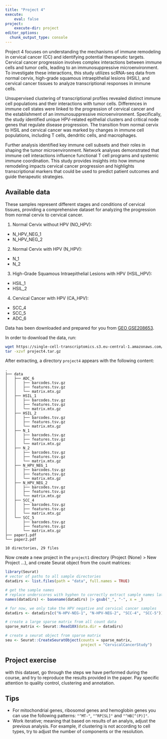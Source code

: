 ```yaml
---
title: "Project 4"
execute:
    eval: false
project:
    execute-dir: project
editor_options: 
  chunk_output_type: console
---
```


Project 4 focuses on understanding the mechanisms of immune remodeling in cervical cancer (CC) and identifying potential therapeutic targets. Cervical cancer progression involves complex interactions between immune cells and tumor cells, leading to an immunosuppressive microenvironment. To investigate these interactions, this study utilizes scRNA-seq data from normal cervix, high-grade squamous intraepithelial lesions (HSIL), and cervical cancer tissues to analyze transcriptional responses in immune cells.

Unsupervised clustering of transcriptional profiles revealed distinct immune cell populations and their interactions with tumor cells. Differences in immune cell states were linked to the progression of cervical cancer and the establishment of an immunosuppressive microenvironment. Specifically, the study identified unique HPV-related epithelial clusters and critical node genes that regulate disease progression. The transition from normal cervix to HSIL and cervical cancer was marked by changes in immune cell populations, including T cells, dendritic cells, and macrophages.

Further analysis identified key immune cell subsets and their roles in shaping the tumor microenvironment. Network analyses demonstrated that immune cell interactions influence functional T cell programs and systemic immune coordination. This study provides insights into how immune remodeling impacts cervical cancer progression and highlights transcriptional markers that could be used to predict patient outcomes and guide therapeutic strategies.

## Available data

These samples represent different stages and conditions of cervical tissues, providing a comprehensive dataset for analyzing the progression from normal cervix to cervical cancer.

1. Normal Cervix without HPV (NO_HPV):
- N_HPV_NEG_1
- N_HPV_NEG_2

2. Normal Cervix with HPV (N_HPV):
- N_1
- N_2

3. High-Grade Squamous Intraepithelial Lesions with HPV (HSIL_HPV):
- HSIL_1
- HSIL_2

4. Cervical Cancer with HPV (CA_HPV):
- SCC_4
- SCC_5
- ADC_6

Data has been downloaded and prepared for you from [GEO GSE208653](https://www.ncbi.nlm.nih.gov/geo/query/acc.cgi?acc=GSE208653). 

In order to download the data, run:

```bash
wget https://single-cell-transcriptomics.s3.eu-central-1.amazonaws.com/projects/data/project4.tar.gz
tar -xzvf project4.tar.gz
```

After extracting, a directory `project4` appears with the following content:

```
.
├── data
│   ├── ADC_6
│   │   ├── barcodes.tsv.gz
│   │   ├── features.tsv.gz
│   │   └── matrix.mtx.gz
│   ├── HSIL_1
│   │   ├── barcodes.tsv.gz
│   │   ├── features.tsv.gz
│   │   └── matrix.mtx.gz
│   ├── HSIL_2
│   │   ├── barcodes.tsv.gz
│   │   ├── features.tsv.gz
│   │   └── matrix.mtx.gz
│   ├── N_1
│   │   ├── barcodes.tsv.gz
│   │   ├── features.tsv.gz
│   │   └── matrix.mtx.gz
│   ├── N_2
│   │   ├── barcodes.tsv.gz
│   │   ├── features.tsv.gz
│   │   └── matrix.mtx.gz
│   ├── N_HPV_NEG_1
│   │   ├── barcodes.tsv.gz
│   │   ├── features.tsv.gz
│   │   └── matrix.mtx.gz
│   ├── N_HPV_NEG_2
│   │   ├── barcodes.tsv.gz
│   │   ├── features.tsv.gz
│   │   └── matrix.mtx.gz
│   ├── SCC_4
│   │   ├── barcodes.tsv.gz
│   │   ├── features.tsv.gz
│   │   └── matrix.mtx.gz
│   └── SCC_5
│       ├── barcodes.tsv.gz
│       ├── features.tsv.gz
│       └── matrix.mtx.gz
├── paper1.pdf
└── paper2.pdf

10 directories, 29 files
```

Now create a new project in the `project1` directory (Project (None) > New Project ...), and create Seurat object from the count matrices:

```r
library(Seurat)
# vector of paths to all sample directories
datadirs <- list.files(path = "data", full.names = TRUE)

# get the sample names
# replace underscores with hyphen to correctly extract sample names later on
names(datadirs) <- basename(datadirs) |> gsub("_", "-", x = _) 

# for now, we only take the HPV negative and cervical cancer samples
datadirs <- datadirs[c("N-HPV-NEG-1", "N-HPV-NEG-2", "SCC-4", "SCC-5")]

# create a large sparse matrix from all count data
sparse_matrix <- Seurat::Read10X(data.dir = datadirs)

# create a seurat object from sparse matrix
seu <- Seurat::CreateSeuratObject(counts = sparse_matrix,
                                  project = "CervicalCancerStudy")
```


::: {.callout-important}
## Project exercise

with this dataset, go through the steps we have performed during the course, and try to reproduce the results provided in the paper. Pay specific attention to quality control, clustering and annotation. 
:::

## Tips

- For mitochondrial genes, ribosomol genes and hemoglobin genes you can use the following patterns: `"^MT-"`, `"^RP[SL]"` and `"^HB[^(P)]"`. 
- Work iterative; meaning that based on results of an analyis, adjust the previous analysis. For example, if clustering is not according to cell types, try to adjust the number of components or the resolution. 
